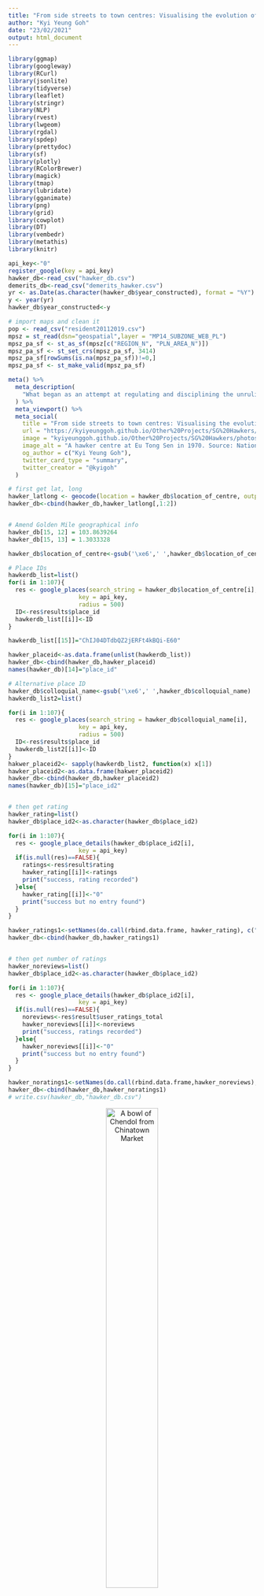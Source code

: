 ```yaml
---
title: "From side streets to town centres: Visualising the evolution of hawking in Singapore"
author: "Kyi Yeung Goh"
date: "23/02/2021"
output: html_document
---
```


<style>
body {
text-align: justify}
</style>

<style>
.html-widget {
    margin: auto;
}
</style>


<style>
p.caption {
  font-size: 1.0em;
}
</style>

<style type="text/css">

h1.title {
  font-size: 38px;
  text-align: center;
}
h4.author { /* Header 4 - and the author and data headers use this too  */
    font-size: 18px;
  text-align: center;
}
h4.date { /* Header 4 - and the author and data headers use this too  */
  font-size: 18px;
  text-align: center;
}

h1, h2, h3 {
  text-align: center;
}

p.comment {
background-color: #DBDBDB;
padding: 10px;
border: 1px solid black;
margin-left: 25px;
border-radius: 5px;
font-style: italic;
}

</style>

```r
library(ggmap)
library(googleway)
library(RCurl)
library(jsonlite)
library(tidyverse)
library(leaflet)
library(stringr)
library(NLP)
library(rvest)
library(lwgeom)
library(rgdal)
library(spdep)
library(prettydoc)
library(sf)
library(plotly)
library(RColorBrewer)
library(magick)
library(tmap)
library(lubridate)
library(gganimate)
library(png)
library(grid)
library(cowplot)
library(DT)
library(vembedr)
library(metathis)
library(knitr)

api_key<-"0"
register_google(key = api_key)
hawker_db<-read_csv("hawker_db.csv")
demerits_db<-read_csv("demerits_hawker.csv")
yr <- as.Date(as.character(hawker_db$year_constructed), format = "%Y")
y <- year(yr)
hawker_db$year_constructed<-y

# import maps and clean it
pop <- read_csv("resident20112019.csv")
mpsz = st_read(dsn="geospatial",layer = "MP14_SUBZONE_WEB_PL")
mpsz_pa_sf <- st_as_sf(mpsz[c("REGION_N", "PLN_AREA_N")])
mpsz_pa_sf <- st_set_crs(mpsz_pa_sf, 3414)
mpsz_pa_sf[rowSums(is.na(mpsz_pa_sf))!=0,]
mpsz_pa_sf <- st_make_valid(mpsz_pa_sf)
```

```r
meta() %>%
  meta_description(
    "What began as an attempt at regulating and disciplining the unruliness of urban life engendered the right conditions for the  emergence and evolution of hawker food into an integral part of our national identity. So how did this happen?"
  ) %>% 
  meta_viewport() %>% 
  meta_social(
    title = "From side streets to town centres: Visualising the evolution of hawking in Singapore",
    url = "https://kyiyeunggoh.github.io/Other%20Projects/SG%20Hawkers/sg_hawkers.html",
    image = "kyiyeunggoh.github.io/Other%20Projects/SG%20Hawkers/photos/hawker_ets_1970.jpg",
    image_alt = "A hawker centre at Eu Tong Sen in 1970. Source: National Archives of Singapore",
    og_author = c("Kyi Yeung Goh"),
    twitter_card_type = "summary",
    twitter_creator = "@kyigoh"
  )
```


```r
# first get lat, long 
hawker_latlong <- geocode(location = hawker_db$location_of_centre, output = "more", source = "google")
hawker_db<-cbind(hawker_db,hawker_latlong[,1:2])


# Amend Golden Mile geographical info
hawker_db[15, 12] = 103.8639264
hawker_db[15, 13] = 1.3033328

hawker_db$location_of_centre<-gsub('\xe6',' ',hawker_db$location_of_centre)

# Place IDs
hawkerdb_list=list()
for(i in 1:107){
  res <- google_places(search_string = hawker_db$location_of_centre[i],
                    key = api_key,
                    radius = 500)
  ID<-res$results$place_id
  hawkerdb_list[[i]]<-ID
}

hawkerdb_list[[15]]="ChIJ04DTdbQZ2jERFt4kBQi-E60" 

hawker_placeid<-as.data.frame(unlist(hawkerdb_list))
hawker_db<-cbind(hawker_db,hawker_placeid)
names(hawker_db)[14]="place_id"

# Alternative place ID
hawker_db$colloquial_name<-gsub('\xe6',' ',hawker_db$colloquial_name)
hawkerdb_list2=list()

for(i in 1:107){
  res <- google_places(search_string = hawker_db$colloquial_name[i],
                    key = api_key,
                    radius = 500)
  ID<-res$results$place_id
  hawkerdb_list2[[i]]<-ID
}
hakwer_placeid2<- sapply(hawkerdb_list2, function(x) x[1])
hawker_placeid2<-as.data.frame(hakwer_placeid2)
hawker_db<-cbind(hawker_db,hawker_placeid2)
names(hawker_db)[15]="place_id2"


# then get rating
hawker_rating=list()
hawker_db$place_id2<-as.character(hawker_db$place_id2)

for(i in 1:107){
  res <- google_place_details(hawker_db$place_id2[i],
                    key = api_key)
  if(is.null(res)==FALSE){
    ratings<-res$result$rating
    hawker_rating[[i]]<-ratings
    print("success, rating recorded")
  }else{
    hawker_rating[[i]]<-"0"
    print("success but no entry found")
  }
}

hawker_ratings1<-setNames(do.call(rbind.data.frame, hawker_rating), c("ratings"))
hawker_db<-cbind(hawker_db,hawker_ratings1)


# then get number of ratings
hawker_noreviews=list()
hawker_db$place_id2<-as.character(hawker_db$place_id2)

for(i in 1:107){
  res <- google_place_details(hawker_db$place_id2[i],
                    key = api_key)
  if(is.null(res)==FALSE){
    noreviews<-res$result$user_ratings_total
    hawker_noreviews[[i]]<-noreviews
    print("success, ratings recorded")
  }else{
    hawker_noreviews[[i]]<-"0"
    print("success but no entry found")
  }
}

hawker_noratings1<-setNames(do.call(rbind.data.frame,hawker_noreviews), c("number_ratings"))
hawker_db<-cbind(hawker_db,hawker_noratings1)
# write.csv(hawker_db,"hawker_db.csv")
```

<center>

![A bowl of Chendol from Chinatown Market](photos/chendol-cropped.png){width=50%}

</center>

Hawker culture has undergone a remarkable transformation from [“a public nuisance to be removed from the streets”](https://www.roots.gov.sg/stories-landing/stories/Serving-Up-a-Legacy) to an entry on the UNESCO Representative List of the Intangible Cultural Heritage of Humanity. Its reformation and subsequent co-optation into our nation's broader developmental narrative is a tale as complex and saucy as the broth of a bowl of *Mee Rebus*. 

What began as an attempt at regulating and disciplining the unruliness of urban life engendered the right conditions for the  emergence and evolution of hawker food as an integral part of our national identity. So how did this happen? We need to begin by understanding that the hawker centres we know of today were neither the logical nor natural successors to the street hawkers of yesteryears. 

<center>

![A scene from Market Street in the early 1900s](photos/nas_market_scene.jpg)

</center>

Everyone’s hawker centre experience is simultaneously personal and communal. You know your favourite stalls and their various stall owners. In my case, I have a favourite corner where both sunlight and the flow of wind enter the market. Chances are that if you have resided in the same neighbourhood for most of your life, you would have seen at least one stall through from your childhood to your adulthood. It is also a semi-formal environment where a smile at the auntie serving you might garner you an additional portion of sweet and sour pork.

The idea of hawker centres and wet markets has a longer history than we might expect. The concept was first conceived of as a practical solution to improve public hygiene and health in the early 1900s. The then-Chief health officer for British India, Sir William John Ritchie Simpson, proposed the creation of shelters for hawkers in 1907. While the idea was subsequently shelved due to cost considerations, it re-emerged in the 1920s and led to the building of [Singapore’s first few ‘hawker centres’ at Kreta Ayer (1921), People’s Park (1923), Carnie Street (1929), Queen Street (1929), Balestier Road (1929) and Lim Tua Tow Road (1935).](https://johorkaki.blogspot.com/2020/06/history-of-singapore-hawker-centre.html)

<center>

![A view of People's Park Market in 1965. Source: National Archives of Singapore](photos/peoplespark_65_nas.jpg)

</center>


<center>

![A view of the a *Pasar Malam* scene at night at People's Park Market. Source: National Archives of Singapore](photos/nightmarket_peoplespark.jpg)

</center>

However, it was not until the rapid redevelopment of Singapore in the 1960s and 1970s that hawker centres became a staple feature of daily life. The video below depicts how markets featured as an amenity located at the heart of each new town.

<center>
```r
embed_url("https://www.youtube.com/watch?v=-VosvrTlw7c&ab_channel=PrimeMinister%27sOffice%2CSingapore")
```
</center>

## The unfortunate consumer dilemma: hygiene or hunger? 

As more new towns developed, hawker centres and wet markets provided the government with an opportunity to solve two problems - first, they offered a politically viable relocation plan for street hawkers; and second, they made it easier to enforce hygiene standards on hawkers. The hygiene issues associated with street hawking go back decades and are extensively documented. A Hawkers Inquiry Commission was set up by Governor F. Gimson in 1950 to address the social, economic, and health issues related to hawking in Singapore.

>The report itself acknowledged the extent of the problems caused by hawking, stating that *“[t]here is undeniably a disposition among officials [...] to regard the hawkers as primarily a public nuisance to be removed from the streets”*. 

Everyday workers recognised the problems and in most cases, came up with practical workarounds to avoid suffering from a terrible bout of food poisoning. In an interview with the Oral History Centre, Mr. Vincent Gabriel recounts how he purposefully shifted meal times to avoid having spoilt ingredients in his meal.

>Once, he ordered a bowl of laksa only to suspect that the coconut milk had gone sour. To avoid a confrontation with the hawker, he just postponed the meal to the next day. 

In fact, he acknowledges the public health threat posed by street hawking. He notes how outbreaks of cholera, dysentery and other water-borne diseases occurred as a result of unsanitary food environments.

<center>

![A cholera immunisation campaign was launched for hawkers at the Beo Crescent Market in 1972 after an outbreak earlier that year. Source: National Archives of Singapore](photos/hawkers_vaccinated.jpg)

</center>

What then was the appeal of a hawker meal to Vincent? Simple. 

>"The idea was to just give you alot of food, and the prices were quite low."  

Sounds familiar? 

This tale of spoilt coconut milk does, however, emblematise the spirit of those times – every family unit was, in their own ways, improvising to make ends meet and simply did not have time to entertain unnecessary drama. Indeed, Vincent notes how hawker food was a compromise as people had to work long hours and simply did not have the luxury of time to prepare and enjoy a home-cooked meal. The story also points to the rapid industrialisation of 1970s which greatly altered the economic roles of women in Singapore.  [Between 1957 and 1975, the female labour force participation rate almost doubled from 21.6 to 35.2 percent.](https://www.jstor.org/stable/29769892) **Eating out was therefore viewed as a compromise to home-cooked meals.**

It was evident that any resolution to the issue of street hawking would require a potentially large investment of political capital as it not only provided employment to many but also offered low-cost food options to large swathes of the electorate.

<center>

![Koeh Sia Yong, a member of the Equator Art Society, depicts street hawkers escaping from public health officials in his painting titled "Here They Come". The painting is one of the key social realist style works that emerges in Singapore in the late 1950s and early 1960s. Source: The National Gallery](photos/heretheycome.png)

</center>

## Construction and clean-up

With alternative sources of employment and strong economic growth by the early 1970s, the government decided to go full steam ahead to relocate hawkers and clamp down on illegal hawking. In 1974, the Hawker Department’s Special Squad was established and tasked by the Permanent Secretary (Environment) to clear all illegal hawkers within 18 months. This was achieved in 6. 

While the government continued to clamp down on illegal hawking, it also worked to minimise the frictions associated with mass relocation.  They recognised the need to build hawker centres, fast. 

Some 54 hawker centres were built between 1974 and 1979, or about 11 hawker centres a year. Indeed, as seen in the diagram below, most if not all of the hawker centres we know today were built in the 1970s. Construction slowed in the 1980s and virtually halted till the turn of the century. **(More on why later on!)**

```r

for (i in 1:107){
  distinct<-floor(hawker_db$year_constructed[i] / 10) * 10
  hawker_db$decade[i]<-distinct
}

hawker_years<-hawker_db %>% 
  group_by(decade) %>% 
  select(decade)%>%
  mutate(count = n())%>%
  distinct(decade,.keep_all = TRUE)

hawker_years[10, 2] = 0
hawker_years[10, 1] = 1930

# Make the plot
p <- ggplot(hawker_years, aes(x=as.factor(decade), y=count, fill=as.factor(decade))) + 
  geom_bar(stat="identity", alpha=0.5, show.legend = FALSE) +
  ylim(-100,120) +
  theme_minimal() +
  theme(
    axis.text = element_blank(),
    axis.title = element_blank(),
    panel.grid = element_blank(),
    plot.margin = unit(rep(-2,4), "cm")
  ) +
  coord_polar(start = 0) +
  geom_text(data=hawker_years, aes(x=as.factor(decade), y=count, label=decade), color="black", fontface="bold",alpha=0.6, size=2.5, inherit.aes = FALSE ) 

p+transition_reveal(decade)

```

```r

knitr::include_graphics(c("photos/coconuts_tbpestate_market.jpg","photos/myqueenstown_tanglinhalt.jpg","photos/geylangbahrumarket.jpeg","photos/maxwell_last.jpg"))

```

<center>

![A street vendor taken at Chinatown in 1977. Source: National Archives of Singapore](photos/nas_chinatown_77_paul.jpg)

</center>

## Adaptation, survivalism and practicality

Inadvertently, the move to centralise street hawkers within entirely new towns and in the lives of each town’s inhabitants cemented the hawker centre’s prime position in the evolving Singaporean cultural identity. The hawker centre now served as a literal cultural melting pot. It brought a new multi-ethnic dimension to our food, ending the hitherto ethnically-based locations, clientele, and cuisine of street hawking. Once again, practicality incentivised innovation. As Lai Ah Eng notes in her paper *The Kopitiam in Singapore: An Evolving Story about Migration and Cultural Diversity*, the intensified competition of the hawker centre incentivised innovation, resulting in the creation of hybridised and multicultural menu items that we see today.

<div class="alert alert-info">
  <strong>The tale of the mysterious *Rochor mee* and humble *Bak Kut Teh*:</strong> An aside into the emergence of beloved national dishes
</div>


<center>

![Rochor Mee? Source: Visit Singapore, Singapore Tourism Board](photos/visit_sg_hokkienmee.jpg)

</center>


<p class="comment"> In some sense hawking’s evolution as an artform found its roots in particularly harsh and tumultuous soil. In a later part of the interview mentioned earlier as part of the spoilt coconut milk story, Vincent recalls the creation of a mysterious yet famous *Rochor mee*. I was confused. Was I missing something? *Simi lai eh?* Last I checked, hawker centres across Singapore were not selling a dish called *Rochor mee*. He describes this noodle dish as being a by-product of entrepreneurial hawkers that wanted to make use of leftovers to make more money. Back in the 1960s, Rochor Market was known for its pork products. Not wanting to let the leftovers - pork belly, spare parts and lard - go to waste, hawkers would purchase them and stir-fry it with noodles in a broth made out of leftover prawn shells. This cacophony of flavours generated from leftovers turned out to be a hit. Over time, the name *Rochor mee* gave way to the *Hokkien mee* we know today. Now, this partially explains why our Hokkien mee is so different from the Malaysian variant.
In his interview, Vincent also alludes to the intensified competition that Lai notes in her paper. He remarks how rehousing in markets meant that consumers could now simply hop from one stall to another, often selecting the stall that had better quality food at a slight premium. This competition meant that cheap fish used to make fish cakes was soon replaced with others such as *ang ko li* (red snapper). Some went out of business due to competition while others with better products flourished.</p>

<center>

![Pulau Saigon continued to exist as an independent enclave at Boat Quay even up until 1979. Source: National Archives of Singapore](photos/pualau_saigon_79.jpg)

</center>

<p class="comment"> Another accidental creation was that of Bak Kut Teh. [The ever-amazing *Johorkaki* blog (in a story that primarily focuses on the now-disappeared Pulau Saigon at Boat Quay) notes how poor coolies would make use of the discarded meat and bones from the Pulau Saigon Abattoir to make a soup conconction.](https://johorkaki.blogspot.com/2020/07/history-pulau-saigon-singapore-river-bak-kut-teh.html#:~:text=The%20concoction%20was%20probably%20devised,opening%20of%20Pulau%20Saigon%20Abattoir.) To the meat parts and bones, they would add Chinese herbs and dark soy sauce. Hence, it is said that this now-ubiquitous dish was created around the 1880s with the opening of an abattoir near Boat Quay.</p>

While hawking was clearly labour-intensive, competitive and in some cases, downright dangerous due to harrassment from gangs, it nonetheless offered a low barrier-to-entry means to eke out a living and work up the social ladder. The lax enforcement of public health standards and minimal supervision of hawking meant that most hawkers were often operating without a license. Stands would pop up and even disappear overnight. In an [interview with the National Archives](https://www.nas.gov.sg/archivesonline/oral_history_interviews/record-details/705687a4-115f-11e3-83d5-0050568939ad?keywords=life%20as%20hawker&keywords-type=all), a rojak hawker by the name of Mr. Lim recalls having to start preparation for his cuttlefish the evening before in order to have it ready by the following afternoon. 

>> An uncharacteristically candid moment is recorded on the tape when the interviewer audibly gasps at Mr. Lim's remarks that he did this backbreaking work 7 days a week without rest. 

Towards the end of the tape, he notes that he eventually moved out of the hawking business into a managerial role at a local theatre.

It is thus unsurprising that in earlier years, stalls in newly-built hawker centres were hot-ticket items. In fact, balloting for a stall - much like a prized HDB flat back then - was a rather big event. Balloting ceremonies would often be attended by throngs of crowds and officiated by a member of government.

<center>

![Balloting of market stalls at Old Kallang Airport Estate - Parliamentary Secretary to Ministry of Health and Ministry of Law, Buang Bin Omar Junid conducting the ballot. Source: National Archives of Singapore](photos/ballot_scene_hawker.jpg)

</center>

There were just over 31,000 hawkers in Singapore back in 1973. [This booming hawker population was a cause for concern as it was seen as depriving other sectors of the economy from much-needed manpower. To discourage hawking as a means of employment, the government announced that licenses were to be prioritised for the disabled and those above 40.](https://eresources.nlb.gov.sg/newspapers/Digitised/Article/straitstimes19730427-1.2.8?ST=1&AT=search&SortBy=Oldest&k=build+new+hawker+centres&P=1&Display=0&filterS=0&QT=build,new,hawker,centres&oref=article)

## Upturn the downturn

The construction of hawker centres and other market-related facilities ground to a sharp halt by the 1980s. Returning to the earlier circular barchart, we note a significant decline in the height of the bar after the 1970s. By 1983, concerns had been raised regarding the oversupply of stalls in hawker centres – [a Hawker’s Department official stated that there was no need to build more hawker centres as the ones slated for construction more than met the need for rehousing street vendors](https://eresources.nlb.gov.sg/newspapers/Digitised/Article/singmonitor19830429-1.2.10.1?ST=1&AT=search&k=build%20new%20hawker%20centres&QT=build,new,hawker,centres&oref=article). Indeed, between 1986 and 2011, no new hawker centres were built while several were torn down without replacement.

**As seen below, this 25-year building hiatus meant that the hawker centre no longer featured as the nucleus of activity in new townships.** Bukit Batok, Choa Chu Kang, Sengkang, and Punggol did not have hawker centres. Newer townships such as Woodlands, Hougang, and Punggol appear to have high population densities and a low provision of hawker centres.

In a [Straits Times piece](https://www.straitstimes.com/singapore/less-kampung-spirit-and-vibrancy-in-newer-towns) about the lack of the *kampung spirit* in new towns, experts point to the lack of hawker centres and street-level shops in these neighbourhoods as the cause of this malaise. The planning of yesteryears had featured hawker centres and wetmarkets as the heart of communal interaction. The routine of marketing and eating at hawker centre provided a key ingredient in the formation of personal relationships. A quote from the article highlights this very point. 

> "When you eat at a hawker centre, you watch your neighbours go by and say hello or nod your head. You make friends with your favourite hawker," said lifelong Bukit Merah resident and business development manager Desiree Teoh, 34.

> "These little actions add up and, over time, you feel grounded to a place," she added.

As noted by the same article, one reason for this discrepancy could have been the occupancy rates of new estates. Staggered provision of such markets – two new markets are slated to be built in Punggol by 2027 – could be timed to keep pace with the size of the estates.

### Interactive graphic plotting location of hawker centres and wet markets as of 2016 across Singapore with colour gradient for subzone population in 2019

```r
# Map with density
popdata2019 <- pop  %>%
  dplyr::filter(year == 2019) %>%
  group_by(planning_area, subzone, age_group) %>%
  summarise(`POP` = sum(resident_count)) %>%
  ungroup()%>%
  spread(age_group, POP)%>%
  mutate(`YOUNG` = rowSums(.[3:6])
        +rowSums(.[12])) %>%
  mutate(`ECONOMY ACTIVE` = rowSums(.[7:11])+rowSums(.[13:15])) %>%
  mutate(`AGED` = rowSums(.[16:21])) %>%
  mutate(`TOTAL` = rowSums(.[3:21])) %>%
  mutate(`DEPENDENCY` = (`YOUNG` + `AGED`)/`ECONOMY ACTIVE`) %>%
  select(`planning_area`, `subzone` , `TOTAL`)

popdata2019$subzone<-toupper(popdata2019$subzone)

mpsz_sub <- mpsz %>%
  select(SUBZONE_N, PLN_AREA_N, REGION_N)

mpszpop2019 <- merge(mpsz_sub, popdata2019, 
                      by.x = "SUBZONE_N", by.y = "subzone")

Total_Population <- mpszpop2019

# Dots with location of hawker centers
hawker_db_short<-hawker_db%>%
  select("colloquial_name","year_constructed","lat","lon")
hawkers <- st_as_sf(hawker_db_short, coords = c('lon', 'lat'), crs=4326)


tmap_mode("view")
tm <- 
  tm_shape(Total_Population)+ 
  tm_polygons("TOTAL", 
          palette = "Reds",
          popup.vars=c(
                  "Planning Area: "="PLN_AREA_N"),
          title = "Population",
          alpha = 1,
          n = 5,
          )+
  tm_borders(alpha = 0.5)+
  tm_view(set.zoom.limits = c(11,14))+
  tm_shape(hawkers)+
  tm_bubbles(size=0.05,col="orange",border.col = "black", border.alpha = .5, 
               style="fixed",
               palette="Reds", contrast=1,id="name", 
               popup.vars=c("Name"="colloquial_name", "Year Constructed" = "year_constructed"),
               popup.format=list())
    
    
lf <- tmap_leaflet(tm)

lf

```

The creation of hawker centres had by 1986 exhausted its then purpose of rehousing street hawkers affected by urban redevelopment plans in more sanitary environments. Although there were calls for the building of new hawker centres and the upgrading of existing ones, the provision of this service was to be slowly transferred to private players.

<center>

![Ministry of Environment poster discouraging the patronage of street hawkers. Source: National Archives of Singapore](photos/nas_menv_hawker_poster_87.jpg)

</center>

However, by early 2001 there was a subtle shift in government thinking on this issue. Then acting Minister for the Environment Lim Swee Say recognised the role of the institution in Singapore’s social fabric. Indeed, it has become a must-visit pit stop for any wannabe parliamentarian in every election cycle. Safe to say, you would probably have chanced upon a picture of a stallholder with the constituency’s Member of Parliament emblazoned on his or her stall front at some point. Consequently, a $420 million Hawker Centre Upgrading Programme (HUP) was launched.

Yet, the end to the two-decade long paucity in the building of new hawker centres would have to wait until 2011. In October 2011, after the general election, the government announced that it would build 10 new hawker centres citing social trends and public feedback. [A commitment was made to build another 10 in 2015’s budget.](https://www.todayonline.com/singapore/10-more-hawker-centres-be-built-within-12-years-grace-fu)  


> Then Minister for Environment and Water Resources Vivian Balakrishnan noted that the government had "realised, increasingly more Singaporeans are eating out rather than cooking at home". 

<center>

![Then: Minister for Environment and Communications Ong Pang Boon visiting Amoy Street Food Centre during its official opening in 1983. Source: National Archives of Singapore](photos/ong pang boon_mci.jpg)

</center>

<center>

![Now: Then United States Vice-President Joe Biden visitng Adam Road Hawker Centre in 2013 and sipping on what appears to be fruit juice. Source: Screengrab from the Straits Times video](photos/hawker_biden.jpg)
</center>

These two developments played out in my neighbourhood with Mei Ling Market undergoing major renovation works and Commonwealth Market, located a stone’s throw from the Queenstown Library and the Margaret Drive NTUC, being demolished. While the stalls that I frequented found new homes at Maxwell, Mei Ling and Redhill markets, it was nonetheless sad to bid farewell to the physical manifestation of many fond childhood memories spent in the area. 

<center>

![Commonwealth Food Centre at Margaret Drive in 1969. Source: Margaret Drive Lost and Found Facebook group](photos/margaretdrive_1969.jpg)

</center>

<div class="alert alert-info">
  <strong>Another aside:</strong> *Does heritage have anything to do with how popular hawker centres are? A look at Google ratings of places.* 
</div>

```r
# Create age column
hawker_db$age<-2021-as.integer(hawker_db$year_constructed)
hawker_db$year_constructed<-as.integer(hawker_db$year_constructed)

age_rating <- ggplot(
  hawker_db, 
  aes(x = age, y=ratings)
  ) +
  geom_point(show.legend = FALSE, alpha = 0.7) +
  scale_color_viridis_d() +
  scale_size(range = c(2, 12)) +
  scale_x_log10() +
  labs(x = "Number of years since first constructed", y = "Google ratings")

age_rating<- plot_ly(
  hawker_db, x = ~age, y = ~ratings,
  color = ~age,
  text = ~paste("Name: ", colloquial_name,"<br>Age: ", age, '<br>Rating: ', ratings)
)

age_rating

```

<p class="comment">
Hawker centres are really quite popular institutions. No hawker centre or wet market received a rating of lesser than 3.70 on Google while the average was 4.07. The list of hawker centres ranked by their rating on Google maps can be found here:</p>

```r
a<-hawker_db%>%
  select(colloquial_name,ratings)%>%
  arrange(desc(ratings))

datatable(a,
  caption = 'Ratings of hawker and wet markets in Singapore on Google'
)
```

<p class="comment"> Interestingly, there appears to be no strong association between the year a market was first established and its popularity. This is likely due to the fact that famous stalls are probably evenly distributed due to relocation efforts and that more famous stalls have opened branches across the island. Franchising of famous hawker stalls have also occured, allowing residents on other parts of the island to eat something from Tiong Bahru. Additionally, given the HUP, there is likely to be equal standards of amenities across the various hawker centres. More details of each hawker centre and wet market can be found in the map below:</p>


```r
# Map with density
popdata2019 <- pop  %>%
  dplyr::filter(year == 2019) %>%
  group_by(planning_area, subzone, age_group) %>%
  summarise(`POP` = sum(resident_count)) %>%
  ungroup()%>%
  spread(age_group, POP)%>%
  mutate(`YOUNG` = rowSums(.[3:6])
        +rowSums(.[12])) %>%
  mutate(`ECONOMY ACTIVE` = rowSums(.[7:11])+rowSums(.[13:15])) %>%
  mutate(`AGED` = rowSums(.[16:21])) %>%
  mutate(`TOTAL` = rowSums(.[3:21])) %>%
  mutate(`DEPENDENCY` = (`YOUNG` + `AGED`)/`ECONOMY ACTIVE`) %>%
  select(`planning_area`, `subzone` , `TOTAL`)

popdata2019$subzone<-toupper(popdata2019$subzone)

mpsz_sub <- mpsz %>%
  select(SUBZONE_N, PLN_AREA_N, REGION_N)

mpszpop2019 <- merge(mpsz_sub, popdata2019, 
                      by.x = "SUBZONE_N", by.y = "subzone")

Total_Population <- mpszpop2019

# Dots with location of hawker centers
hawker_db_short<-hawker_db%>%
  select("colloquial_name","ratings","no_of_stalls","number_ratings","year_constructed","lat","lon")
hawkers <- st_as_sf(hawker_db_short, coords = c('lon', 'lat'), crs=4326)


tmap_mode("view")
tm <- 
  tm_shape(Total_Population)+ 
  tm_borders(alpha = 0.5)+
  tm_view(set.zoom.limits = c(11,14))+
  tm_shape(hawkers)+
  tm_bubbles(size=0.6,col = "ratings",scale=0.5,
               border.col = "black", border.alpha = .5, 
               style="fixed", breaks=c(-Inf, seq(3.5, 5, by=0.5), 5),
               palette="Reds", contrast=1, 
               title.col="Google map ratings", id="name", 
               popup.vars=c("Name"="colloquial_name", "Year Constructed" = "year_constructed", "Ratings (Out of 5)"="ratings", "Number of ratings"="number_ratings","Number of stalls"="no_of_stalls"),
               popup.format=list())
    
    
lf <- tmap_leaflet(tm)

lf

```

## From hawk to gawk?

[As Associate Professor Joan Henderson writes in her op-ed on Channel News Asia, striking a fine balance between the practicality and tradition has been and will continue to be a formidable challenge for hawking culture in Singapore.](https://www.channelnewsasia.com/news/commentary/singapore-hawker-culture-unesco-listing-national-day-rally-10659748)

> Perhaps as a result of better education and opportunities for the younger generation, the median age of hawkers in Singapore is currently 59 years old. 

A new breed of “hipster hawkers” has entered the hawker industry – they are either continuing the business of their parents with some modern twists or are starting afresh with new offerings that appeal to younger crowds. These include offerings like tacos, donburis, and specialty coffee. Others have brought hawker food into more upscale settings such as the Coconut Club along Ann Siang Road. Although these are encouraging signs of more young hawkers joining the fold, there remain hurdles for new entrants. These include higher rents, long working hours, as well as stiff price competition from existing stalls. The government has embarked on a social enterprise scheme – letting newer hawker centres run independently of the National Environment Agency (NEA) – in an attempt to ensure the continued viability of hawker centres in Singapore. Only time will tell whether these initiatives will bear fruit.

<center>

![Nasi Lemak from the Coconut Club restaurant located near Maxwell Food Centre](photos/cococlub.JPG){width=60%}

</center>

Hawking has been inextricably linked with Singapore’s developmental story. Its transformation from a profession whose existence was regarded as part of an uneasy social compromise into a provider of a key component of our national identity – food – was neither inevitable nor natural. The UNESCO nod does justice to the incredible journey of hawkers in Singapore - a journey characterised by remarkable grit, unusual innovation, and skilful adaptation. 


**Data Sources:**

* For the database of hawker information, data from NEA's [*List of Government Markets*](https://data.gov.sg/dataset/list-of-government-markets-hawker-centres) and Google's on-demand Places and Geolocation API were combined. This combined database for hawker centres and wet markets used to generate the above piece can be found here downloaded off my [Github](https://github.com/kyiyeunggoh/kyiyeunggoh.github.io/blob/master/Other%20Projects/SG%20Hawkers/hawker_db.csv).

* For the population information and interactive map, a database was created using [the Ministry of Trade and Industry's Department of Statistics' Singapore Residents by Subzone and Type of Dwelling, 2011 - 2019 data]( ghttps://data.gov.sg/dataset/singapore-residents-by-subzone-and-type-of-dwelling-2011-2019) along with the [Urban Redevelopment Authority's (URA) geoJSON shape files](https://data.gov.sg/dataset/master-plan-2014-subzone-boundary-web).

* Interviews were sourced from the National Archive's online repository.